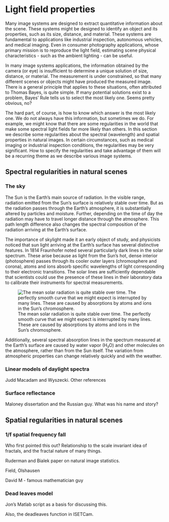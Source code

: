 # Light field properties {#sec-lightfield-properties}

Many image systems are designed to extract quantitative information about the scene. These systems might be designed to identify an object and its properties, such as its size, distance, and material. These systems are fundamental to applications like industrial inspection, autonomous vehicles, and medical imaging. Even in consumer photography applications, whose primary mission is to reproduce the light field, estimating scene physical characteristics - such as the ambient lighting - can be useful.

In many image systems applications, the information obtained by the camera (or eye) is insufficient to determine a unique solution of size, distance, or material. The measurement is under constrained, so that many different scenes or objects might have produced the measured image. There is a general principle that applies to these situations, often attributed to Thomas Bayes, is quite simple. If many potential solutions exist to a problem, Bayes' Rule tells us to select the most likely one. Seems pretty obvious, no?

The hard part, of course, is how to know which answer is the most likely one. We do not always have this information, but sometimes we do. For example, we might know that there are some regularities in the world that make some spectral light fields far more likely than others. In this section we describe some regularities about the spectral (wavelength) and spatial properties in natural images. In certain circumstances, such as medical imaging or industrial inspection conditions, the regularities may be very significant. How to specify the regularities and take advantage of them will be a recurring theme as we describe various image systems.

## Spectral regularities in natural scenes

### The sky

```{=html}
<!-- [https://chatgpt.com/share/679ebc49-5a7c-8002-a282-598e7f1bbb30 ]
Solar spectrum. Fraunhofer lines.  Stability of the solar spectrum 

https://chatgpt.com/c/679ebbfc-b510-8002-b372-489cd173d5d0

CIE Data downloaded to ISETCam from here.  Placed in data/lights/daylight and data/lights/solar  These appear to be distinguished, for now, based on Earth's surface or Sun's surface.

https://cie.co.at/datatable/components-relative-spectral-distribution-daylight
-->
```

The Sun is the Earth's main source of radiation. In the visible range, radiation emitted from the Sun's surface is relatively stable over time. But as the radiation passes through the Earth's atmosphere, it is substantially altered by particles and moisture. Further, depending on the time of day the radiation may have to travel longer distance through the atmosphere. This path length difference also changes the spectral composition of the radiation arriving at the Earth's surface.

The importance of skylight made it an early object of study, and physicists noticed that sun light arriving at the Earth's surface has several distinctive features. In 1814 Fraunhofer noted several particularly dark lines in the solar spectrum. These arise because as light from the Sun's hot, dense interior (photosphere) passes through its cooler outer layers (chromosphere and corona), atoms and ions absorb specific wavelengths of light corresponding to their electronic transitions. The solar lines are sufficiently dependable that scientists could use the presence of these lines in their laboratory data to calibrate their instruments for spectral measurements.

![The mean solar radiation is quite stable over time. The perfectly smooth curve that we might expect is interrupted by many lines. These are caused by absorptions by atoms and ions in the Sun's chromosphere.](/images/lightfields/01-Solar.png){fig-align="center"}

Additionally, several spectral absorption lines in the spectrum measured at the Earth's surface are caused by water vapor (H₂O) and other molecules on the atmosphere, rather than from the Sun itself. The variation from atmospheric properties can change relatively quickly and with the weather.

### Linear models of daylight spectra

Judd Macadam and Wyszecki. Other references

<!--# Moonlight regularities.  Used for space travel.https://chatgpt.com/share/67410dd0-ff54-8002-9b73-65294a849fe6  “The Potential of Moonlight Remote Sensing: A Systematic Assessment” explores the potential of using moonlight in remote sensing for nighttime Earth observation. The study uses data from VIIRS, the ISS, and UAV systems to evaluate moonlight’s capabilities.“Simulation Study of the Lunar Spectral Irradiances and the Earth-Based Moon Observation Geometry” focuses on modeling the spectral irradiance of moonlight using the Hapke model and its applications in satellite radiometric calibration.-->

### Surface reflectance

Maloney dissertation and the Russian guy. What was his name and story?

## Spatial regularities in natural scenes

### 1/f spatial frequency fall

Who first pointed this out? Relationship to the scale invariant idea of fractals, and the fractal nature of many things.

Ruderman and Bialek paper on natural image statistics.

Field, Olshausen

David M - famous mathematician guy

### Dead leaves model

Jon's Matlab script as a basis for discussing this.

Also, the deadleaves function in ISETCam.
